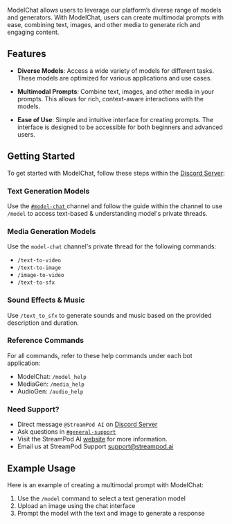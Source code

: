 ModelChat allows users to leverage our platform’s diverse range of models and generators. With ModelChat, users can create multimodal prompts with ease, combining text, images, and other media to generate rich and engaging content.

## Features

- **Diverse Models**: Access a wide variety of models for different tasks. These models are optimized for various applications and use cases.

- **Multimodal Prompts**: Combine text, images, and other media in your prompts. This allows for rich, context-aware interactions with the models.

- **Ease of Use**: Simple and intuitive interface for creating prompts. The interface is designed to be accessible for both beginners and advanced users.

## Getting Started

To get started with ModelChat, follow these steps within the <a href="https://discord.com/invite/VcFM5VRnBH">Discord Server</a>:

### Text Generation Models

Use the <a href="https://discord.com/channels/1245569640265023572/1311515052385239061"> `#⁠model-chat` </a> channel and follow the guide within the channel to use `/model` to access text-based & understanding model's private threads.

### Media Generation Models

Use the `⁠model-chat` channel's private thread for the following commands:
- `/text-to-video`
- `/text-to-image`
- `/image-to-video`
- `/text-to-sfx`

### Sound Effects & Music

Use `/text_to_sfx` to generate sounds and music based on the provided description and duration.

### Reference Commands

For all commands, refer to these help commands under each bot application:

- ModelChat: `/model_help`
- MediaGen: `/media_help`
- AudioGen: `/audio_help`

### Need Support?

- Direct message `@StreamPod AI` on <a href="https://discord.com/invite/VcFM5VRnBH">Discord Server</a>
- Ask questions in <a href="https://discord.com/channels/1245569640265023572/1295950195439177748">`#⁠general-support`</a>
- Visit the StreamPod AI [website](https://www.streampod.io) for more information.
- Email us at StreamPod Support support@streampod.ai

## Example Usage

Here is an example of creating a multimodal prompt with ModelChat:

1. Use the `/model` command to select a text generation model
2. Upload an image using the chat interface
3. Prompt the model with the text and image to generate a response